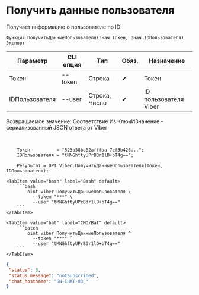 ﻿---
sidebar_position: 3
---


# Получить данные пользователя
 Получает информацию о пользователе по ID



`Функция ПолучитьДанныеПользователя(Знач Токен, Знач IDПользователя) Экспорт`

  | Параметр | CLI опция | Тип | Обяз. | Назначение |
  |-|-|-|-|-|
  | Токен | --token | Строка | &#x2714; | Токен |
  | IDПользователя | --user | Строка, Число | &#x2714; | ID пользователя Viber |

  
  Возвращаемое значение:   Соответствие Из КлючИЗначение - сериализованный JSON ответа от Viber

<br/>




```bsl title="Пример использования для 1С:Предприятие/OneScript"
    Токен          = "523b58ba82afffaa-7ef3b426...";
    IDПользователя = "tMNGhftyUPrB3r1lD+bT4g==";

    Результат = OPI_Viber.ПолучитьДанныеПользователя(Токен, IDПользователя);
```
    

 <Tabs>
  
    <TabItem value="bash" label="Bash" default>
        ```bash
            oint viber ПолучитьДанныеПользователя \
              --token "***" \
              --user "tMNGhftyUPrB3r1lD+bT4g=="
        ```
    </TabItem>
  
    <TabItem value="bat" label="CMD/Bat" default>
        ```batch
            oint viber ПолучитьДанныеПользователя ^
              --token "***" ^
              --user "tMNGhftyUPrB3r1lD+bT4g=="
        ```
    </TabItem>
</Tabs>


```json title="Результат"
{
 "status": 6,
 "status_message": "notSubscribed",
 "chat_hostname": "SN-CHAT-03_"
}
```
